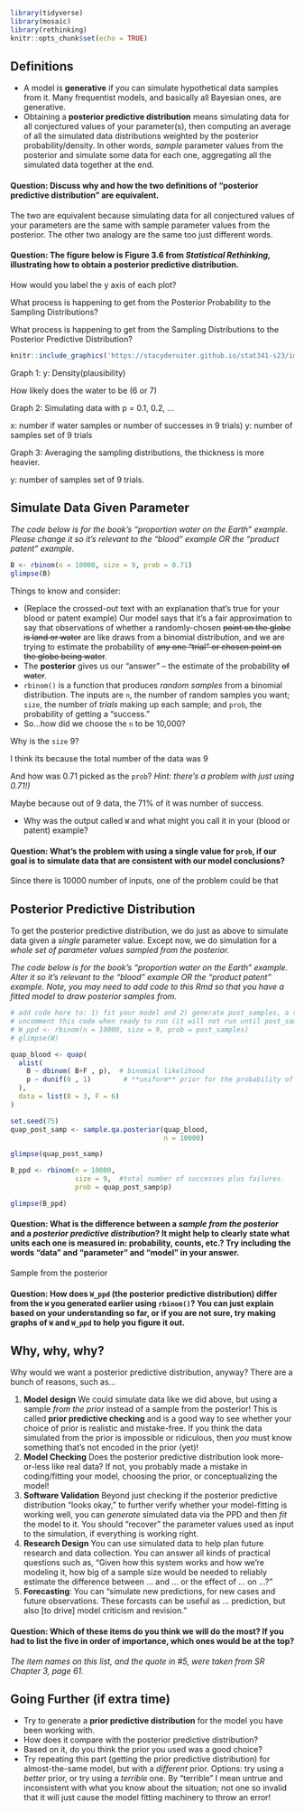```r
library(tidyverse)
library(mosaic)
library(rethinking)
knitr::opts_chunk$set(echo = TRUE)
```

## Definitions

- A model is **generative** if you can simulate hypothetical data samples from it. Many frequentist models, and basically all Bayesian ones, are generative.
- Obtaining a **posterior predictive distribution** means simulating data for all conjectured values of your parameter(s), then computing an average of all the simulated data distributions weighted by the posterior probability/density. In other words, *sample* parameter values from the posterior and simulate some data for each one, aggregating all the simulated data together at the end.

#### Question: Discuss why and how the two definitions of "posterior predictive distribution" are equivalent.

The two are equivalent because simulating data for all conjectured values of your parameters are the same with sample parameter values from the posterior. The other two analogy are the same too just different words. 
 
#### Question: The figure below is Figure 3.6 from *Statistical Rethinking,* illustrating how to obtain a posterior predictive distribution. 

How would you label the y axis of each plot? 

What process is happening to get from the Posterior Probability to the Sampling Distributions? 

What process is happening to get from the Sampling Distributions to the Posterior Predictive Distribution? 

```r
knitr::include_graphics('https://stacyderuiter.github.io/stat341-s23/images/SRfig3p6.png')
```
Graph 1: y: Density(plausibility)

How likely does the water to be (6 or 7)

Graph 2: Simulating data with p = 0.1, 0.2, ...

x: number if water samples or number of successes in 9 trials)
y: number of samples set of 9 trials

Graph 3: Averaging the sampling distributions, the thickness is more heavier. 

y: number of samples set of 9 trials.

## Simulate Data Given Parameter

*The code below is for the book's "proportion water on the Earth" example. Please change it so it's relevant to the "blood" example OR the "product patent" example.*

```r
B <- rbinom(n = 10000, size = 9, prob = 0.71)
glimpse(B)
```

Things to know and consider:

- (Replace the crossed-out text with an explanation that's true for your blood or patent example) Our model says that it's a fair approximation to say that observations of whether a randomly-chosen ~~point on the globe is land or water~~ are like draws from a binomial distribution, and we are trying to estimate the probability of ~~any one "trial" or chosen point on the globe being water~~.
- The **posterior** gives us our "answer" -- the estimate of the probability ~~of water~~.
- `rbinom()` is a function that produces *random samples* from a binomial distribution. The inputs are `n`, the number of random samples you want; `size`, the number of *trials* making up each sample; and `prob`, the probability of getting a "success."
- So...how did we choose the `n` to be 10,000? 

Why is the `size` 9? 

I think its because the total number of the data was 9

And how was 0.71 picked as the `prob`? *Hint: there's a problem with just using 0.71!)*

Maybe because out of 9 data, the 71% of it was number of success.

- Why was the output called `W` and what might you call it in your (blood or patent) example?

#### Question: What's the problem with using a single value for `prob`, if our goal is to simulate data that are consistent with our model conclusions? 

Since there is 10000 number of inputs, one of the problem could be that 


## Posterior Predictive Distribution

To get the posterior predictive distribution, we do just as above to simulate data given a *single* parameter value. Except now, we do simulation for a *whole set of parameter values sampled from the posterior.*

*The code below is for the book's "proportion water on the Earth" example. Alter it so it's relevant to the "blood" example OR the "product patent" example. Note, you may need to add code to this Rmd so that you have a fitted model to draw posterior samples from.*

```r
# add code here to: 1) fit your model and 2) generate post_samples, a sample from the posterior, from it
# uncomment this code when ready to run (it will not run until post_samples exists!)
# W_ppd <- rbinom(n = 10000, size = 9, prob = post_samples)
# glimpse(W)
```

```r
quap_blood <- quap(
  alist(
    B ~ dbinom( B+F , p),  # binomial likelihood 
    p ~ dunif(0 , 1)        # **uniform** prior for the probability of success, "p"
  ), 
  data = list(B = 3, F = 6)
)
```

```r
set.seed(75)
quap_post_samp <- sample.qa.posterior(quap_blood,
                                      n = 10000)

glimpse(quap_post_samp)
```
```r
B_ppd <- rbinom(n = 10000, 
                size = 9,  #total number of successes plus failures.
                prob = quap_post_samp$p)

glimpse(B_ppd)
```


#### Question: What is the difference between a *sample from the posterior* and a *posterior predictive distribution*? It might help to clearly state what units each one is measured in: probability, counts, etc.? Try including the words "data" and "parameter" and "model" in your answer.

Sample from the posterior 

#### Question: How does `W_ppd` (the posterior predictive distribution) differ from the `W` you generated earlier using `rbinom()`?  You can just explain based on your understanding so far, or if you are not sure, try making graphs of `W` and `W_ppd` to help you figure it out.

## Why, why, why?

Why would we want a posterior predictive distribution, anyway? There are a bunch of reasons, such as...

1. **Model design** We could simulate data like we did above, but using a sample *from the prior* instead of a sample from the posterior! This is called **prior predictive checking** and is a good way to see whether your choice of prior is realistic and mistake-free. If you think the data simulated from the prior is impossible or ridiculous, then *you* must know something that's not encoded in the prior (yet)!
2. **Model Checking** Does the posterior predictive distribution look more-or-less like real data? If not, you probably made a mistake in coding/fitting your model, choosing the prior, or conceptualizing the model!
3. **Software Validation** Beyond just checking if the posterior predictive distribution "looks okay," to further verify whether your model-fitting is working well, you can *generate* simulated data via the PPD and then *fit* the model to it. You should "recover" the parameter values used as input to the simulation, if everything is working right.
4. **Research Design** You can use simulated data to help plan future research and data collection. You can answer all kinds of practical questions such as, "Given how this system works and how we're modeling it, how big of a sample size would be needed to reliably estimate the difference between ... and ... or the effect of ... on ...?"
5. **Forecasting**: You can "simulate new predictions, for new cases and future observations. These forcasts can be useful as ... prediction, but also [to drive] model criticism and revision."

#### Question: Which of these items do you think we will do the most? If you had to list the five in order of importance, which ones would be at the top?

*The item names on this list, and the quote in #5, were taken from SR Chapter 3, page 61.*

## Going Further (if extra time)

- Try to generate a **prior predictive distribution** for the model you have been working with. 
- How does it compare with the posterior predictive distribution? 
- Based on it, do you think the prior you used was a good choice?
- Try repeating this part (getting the prior predictive distribution) for almost-the-same model, but with a *different* prior.  Options: try using a *better* prior, or try using a *terrible* one. By "terrible" I mean untrue and inconsistent with what you know about the situation; not one so invalid that it will just cause the model fitting machinery to throw an error!

